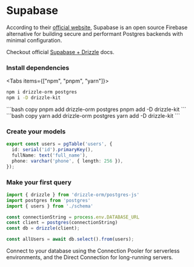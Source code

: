 
# Supabase

According to their [official website](https://supabase.com/docs),
Supabase is an open source Firebase alternative for building secure and performant Postgres backends with minimal configuration.

Checkout official [Supabase + Drizzle](https://supabase.com/docs/guides/database/connecting-to-postgres#connecting-with-drizzle) docs.

<Steps>

### Install dependencies

<Tabs items={["npm", "pnpm", "yarn"]}>
<Tab>
```bash copy
npm i drizzle-orm postgres
npm i -D drizzle-kit
```
</Tab>
<Tab>
```bash copy
pnpm add drizzle-orm postgres
pnpm add -D drizzle-kit
```
</Tab>
<Tab>
```bash copy
yarn add drizzle-orm postgres
yarn add -D drizzle-kit
```
</Tab>
</Tabs>

### Create your models


```typescript copy filename="schema.ts"
export const users = pgTable('users', {
  id: serial('id').primaryKey(),
  fullName: text('full_name'),
  phone: varchar('phone', { length: 256 }),
});
```

### Make your first query

```typescript copy filename="index.ts"
import { drizzle } from 'drizzle-orm/postgres-js'
import postgres from 'postgres'
import { users } from './schema'

const connectionString = process.env.DATABASE_URL
const client = postgres(connectionString)
const db = drizzle(client);

const allUsers = await db.select().from(users);
```

</Steps>

Connect to your database using the Connection Pooler for serverless environments, and the Direct Connection for long-running servers.

